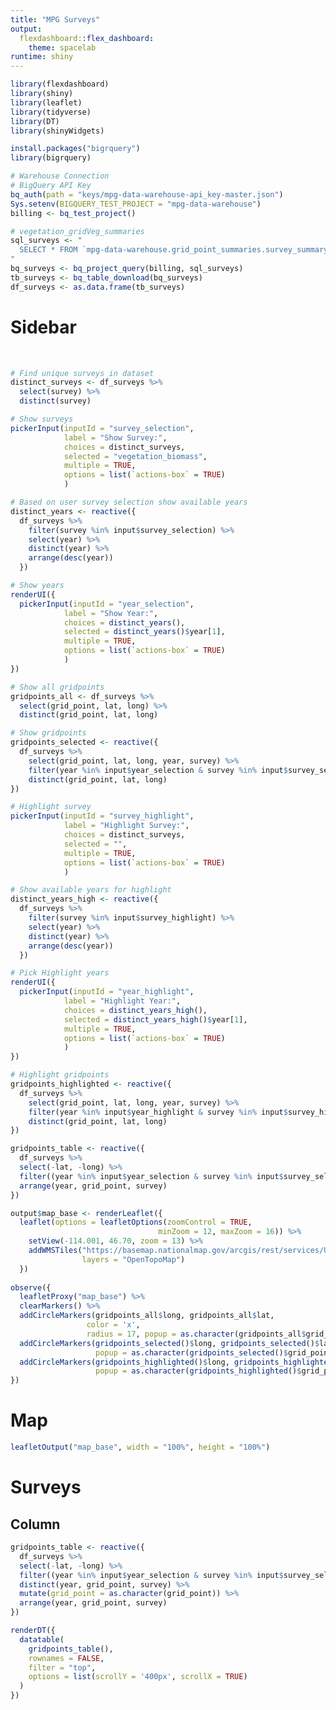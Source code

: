 ```yaml
---
title: "MPG Surveys"
output:
  flexdashboard::flex_dashboard: 
    theme: spacelab
runtime: shiny
---
```


```r
library(flexdashboard)
library(shiny)
library(leaflet)
library(tidyverse)
library(DT)
library(shinyWidgets)

install.packages("bigrquery")
library(bigrquery)

# Warehouse Connection
# BigQuery API Key
bq_auth(path = "keys/mpg-data-warehouse-api_key-master.json")
Sys.setenv(BIGQUERY_TEST_PROJECT = "mpg-data-warehouse")
billing <- bq_test_project()
```

```r
# vegetation_gridVeg_summaries
sql_surveys <- "
  SELECT * FROM `mpg-data-warehouse.grid_point_summaries.survey_summary`
" 
bq_surveys <- bq_project_query(billing, sql_surveys)
tb_surveys <- bq_table_download(bq_surveys)
df_surveys <- as.data.frame(tb_surveys)
```

Sidebar {.sidebar data-width=300}
=====================================
<br>
```r
# Find unique surveys in dataset
distinct_surveys <- df_surveys %>%
  select(survey) %>%
  distinct(survey)

# Show surveys
pickerInput(inputId = "survey_selection",
            label = "Show Survey:",
            choices = distinct_surveys,
            selected = "vegetation_biomass",
            multiple = TRUE,
            options = list(`actions-box` = TRUE)
            )

# Based on user survey selection show available years
distinct_years <- reactive({
  df_surveys %>%
    filter(survey %in% input$survey_selection) %>%
    select(year) %>%
    distinct(year) %>%
    arrange(desc(year))
  })

# Show years
renderUI({
  pickerInput(inputId = "year_selection",
            label = "Show Year:",
            choices = distinct_years(),
            selected = distinct_years()$year[1],
            multiple = TRUE,
            options = list(`actions-box` = TRUE)
            )
})

# Show all gridpoints
gridpoints_all <- df_surveys %>%
  select(grid_point, lat, long) %>%
  distinct(grid_point, lat, long)

# Show gridpoints
gridpoints_selected <- reactive({
  df_surveys %>%
    select(grid_point, lat, long, year, survey) %>%
    filter(year %in% input$year_selection & survey %in% input$survey_selection) %>%
    distinct(grid_point, lat, long)
})

# Highlight survey
pickerInput(inputId = "survey_highlight",
            label = "Highlight Survey:",
            choices = distinct_surveys,
            selected = "",
            multiple = TRUE,
            options = list(`actions-box` = TRUE)
            )

# Show available years for highlight
distinct_years_high <- reactive({
  df_surveys %>%
    filter(survey %in% input$survey_highlight) %>%
    select(year) %>%
    distinct(year) %>%
    arrange(desc(year))
  })

# Pick Highlight years
renderUI({
  pickerInput(inputId = "year_highlight",
            label = "Highlight Year:",
            choices = distinct_years_high(),
            selected = distinct_years_high()$year[1],
            multiple = TRUE,
            options = list(`actions-box` = TRUE)
            )
})

# Highlight gridpoints
gridpoints_highlighted <- reactive({
  df_surveys %>%
    select(grid_point, lat, long, year, survey) %>%
    filter(year %in% input$year_highlight & survey %in% input$survey_highlight) %>%
    distinct(grid_point, lat, long)
})

gridpoints_table <- reactive({
  df_surveys %>% 
  select(-lat, -long) %>%
  filter((year %in% input$year_selection & survey %in% input$survey_selection)) %>%
  arrange(year, grid_point, survey)
})

output$map_base <- renderLeaflet({
  leaflet(options = leafletOptions(zoomControl = TRUE,
                                 minZoom = 12, maxZoom = 16)) %>%
    setView(-114.001, 46.70, zoom = 13) %>%
    addWMSTiles("https://basemap.nationalmap.gov/arcgis/rest/services/USGSImageryTopo/MapServer/tile/{z}/{y}/{x}", 
                layers = "OpenTopoMap")
  })
  
observe({
  leafletProxy("map_base") %>%
  clearMarkers() %>%
  addCircleMarkers(gridpoints_all$long, gridpoints_all$lat, 
                 color = 'x',
                 radius = 17, popup = as.character(gridpoints_all$grid_point)) %>%
  addCircleMarkers(gridpoints_selected()$long, gridpoints_selected()$lat, radius = 5, color = 'yellow',
                   popup = as.character(gridpoints_selected()$grid_point)) %>%
  addCircleMarkers(gridpoints_highlighted()$long, gridpoints_highlighted()$lat, radius = 2, color = 'red', opacity = 1,
                   popup = as.character(gridpoints_highlighted()$grid_point))
})
```

Map {.tabset data-width=700}
=====================================

```r
leafletOutput("map_base", width = "100%", height = "100%")
```

Surveys
=====================================

Column {.tabset data-width=700}
-----------------
```r
gridpoints_table <- reactive({
  df_surveys %>% 
  select(-lat, -long) %>%
  filter((year %in% input$year_selection & survey %in% input$survey_selection)) %>%
  distinct(year, grid_point, survey) %>%
  mutate(grid_point = as.character(grid_point)) %>%
  arrange(year, grid_point, survey)
})

renderDT({
  datatable(
    gridpoints_table(), 
    rownames = FALSE,
    filter = "top",
    options = list(scrollY = '400px', scrollX = TRUE)
  )
})
```
